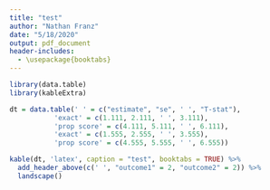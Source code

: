 ```yaml
---
title: "test"
author: "Nathan Franz"
date: "5/18/2020"
output: pdf_document
header-includes: 
  - \usepackage{booktabs}
---
```

```r
library(data.table)
library(kableExtra)
```


```r
dt = data.table(' ' = c("estimate", "se", ' ', "T-stat"),
           'exact' = c(1.111, 2.111, ' ', 3.111),
           'prop score' = c(4.111, 5.111, ' ', 6.111),
           'exact' = c(1.555, 2.555, ' ', 3.555),
           'prop score' = c(4.555, 5.555, ' ', 6.555))

kable(dt, 'latex', caption = "test", booktabs = TRUE) %>%
  add_header_above(c(' ', "outcome1" = 2, "outcome2" = 2)) %>%
  landscape()
```

